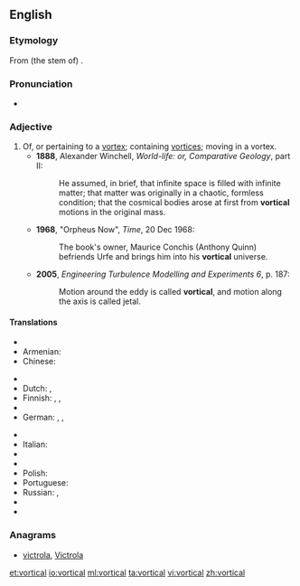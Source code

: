 {{was wotd|2011|July|7}}
==English==
===Etymology===
From (the stem of) {{etyl|la|en}} {{term|vortex|lang=la}} {{suffix||al}}.

===Pronunciation===
*{{a|UK}} {{IPA|/ˈvɔːtɪk(ə)l/}}

===Adjective===
{{en-adj}}

# Of, or pertaining to a [[vortex]]; containing [[vortices]]; moving in a vortex. {{defdate|from 17th c.}}
#*'''1888''', Alexander Winchell, ''World-life: or, Comparative Geology'', part II:
#*:He assumed, in brief, that infinite space is filled with infinite matter; that matter was originally in a chaotic, formless condition; that the cosmical bodies arose at first from '''vortical''' motions in the original mass.
#*'''1968''', "Orpheus Now", ''Time'', 20 Dec 1968:
#*:The book's owner, Maurice Conchis (Anthony Quinn) befriends Urfe and brings him into his '''vortical''' universe.
#*'''2005''', ''Engineering Turbulence Modelling and Experiments 6'', p. 187:
#*:Motion around the eddy is called '''vortical''', and motion along the axis is called jetal.

====Translations====
{{trans-top|pertaining to a vortex}}
* {{trreq|ar}}
* Armenian: {{t-|hy|մրրկային|sc=Armn}}
* Chinese:
*: {{trreq|cmn}}
* {{trreq|cs}}
* Dutch: {{t+|nl|wervelend}}, {{t-|nl|dwarrelend als een draaikolk}} 
* Finnish: {{t-|fi|pyörremäinen}}, {{t-|fi|pyörteinen}}, {{t-|fi|pyörteikäs}}
* {{trreq|fr}}
* German: {{t+|de|kreisend}}, {{t-|de|wirbelartig}}, {{t-|de|wirbelnd}} 
{{trans-mid}}
* {{trreq|hi}}
* Italian: {{t-|it|vorticoso}}
* {{trreq|ja}}
* {{trreq|ko}}
* Polish: {{t-|pl|wirowy|m}}
* Portuguese: {{t+|pt|vortiginoso}}
* Russian: {{t+|ru|вихревой}}, {{t+|ru|вращательный|sc=Cyrl}}
* {{trreq|es}}
* {{trreq|vi}}
{{trans-bottom}}

===Anagrams===
* [[victrola#English|victrola]], [[Victrola#English|Victrola]]

[[et:vortical]]
[[io:vortical]]
[[ml:vortical]]
[[ta:vortical]]
[[vi:vortical]]
[[zh:vortical]]
